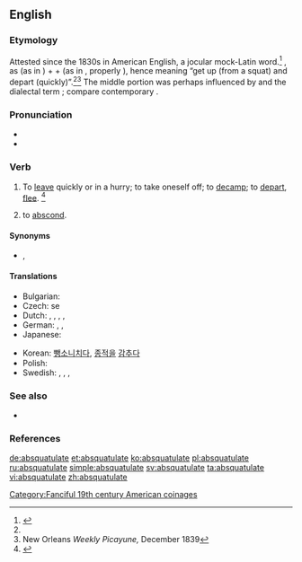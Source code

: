 ==English==
{{was wotd|2006|June|17}}

===Etymology===
Attested since the 1830s in American English, a jocular mock-Latin word.<ref name=quinion>{{R:World Wide Words|weirdwords/ww-abs1|Absquatulate|3 Aug. 2002}}</ref> {{blend|abscond|squat|perambulate|lang=en}}, as {{m|en|ab-||away (from)}} (as in {{m|en|abscond}}) + {{m|en|squat}} + {{m|en||*-ulate}} (as in {{m|en|perambulate}}, properly {{m|en|-ate}}), hence meaning “get up (from a squat) and depart (quickly)”.<ref name=quinion/><ref>New Orleans ''Weekly Picayune,'' December 1839</ref> The middle portion was perhaps influenced by {{m|en|-le||(frequentative)}} and the dialectal term {{m|en|squattle||depart}}; compare contemporary {{m|en|skedaddle}}.

===Pronunciation===
* {{IPA|/æb.ˈskwɑtʃ.ʊ.leɪt/|/æbz.ˈkwɑtʃ.ʊ.leɪt/|/æbz.ˈkwɑtʃ.ə.leɪt/|lang=en}}
* {{audio|en-us-absquatulate.ogg|Audio (US)|lang=en}}

===Verb===
{{en-verb|absquatulat}}

# {{label|en|intransitive|slang}} To [[leave]] quickly or in a hurry; to take oneself off; to [[decamp]]; to [[depart]], [[flee]]. {{defdate|from 19th c.}}<ref name=SOED>{{R:SOED5|page=9}}</ref>
# {{label|en|intransitive|slang}} to [[abscond]].

====Synonyms====
* {{sense|leave quickly}} {{l|en|abscond}}, {{l|en|decamp}}

====Translations====
{{trans-top|to leave quickly or in a hurry; to take oneself off; to decamp; to depart}}
* Bulgarian: {{t|bg|вдигам гълъбите}}
* Czech: {{t|cs|zdejchnout}} se
* Dutch: {{t|nl|er vanonder muizen}}, {{t|nl|'m smeren}}, {{t|nl|zijn biezen pakken}}, {{t+|nl|wegwezen}}, {{t|nl|er vanonder trekken}}
* German: {{t+|de|fliehen}}, {{t+|de|fortlaufen}}, {{t|de|davonmachen}}
* Japanese: {{t|ja|逃げる|tr=にげる, nigeru|sc=Jpan}}
{{trans-mid}}
* Korean: [[뺑소니]][[치다]], [[종적]]을 [[감추다]]
* Polish: {{t|pl|zwiewać}}
* Swedish: {{t+|sv|dunsta}}, {{t+|sv|smita}}, {{t+|sv|fly}}, {{t+|sv|dra}}
{{trans-bottom}}

===See also===
* {{l|en|Appendix:Fanciful 19th century American coinages}}

===References===
<references/>

[[Category:Fanciful 19th century American coinages]]

[[de:absquatulate]]
[[et:absquatulate]]
[[ko:absquatulate]]
[[pl:absquatulate]]
[[ru:absquatulate]]
[[simple:absquatulate]]
[[sv:absquatulate]]
[[ta:absquatulate]]
[[vi:absquatulate]]
[[zh:absquatulate]]